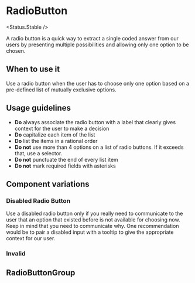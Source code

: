 
<Meta of={Stories} />


# RadioButton

<Status.Stable />

A radio button is a quick way to extract a single coded answer from our users by presenting multiple
possibilities and allowing only one option to be chosen.

<Story of={Stories.Base} />
<Props />

## When to use it

Use a radio button when the user has to choose only one option based on a pre-defined list of mutually
exclusive options.

## Usage guidelines

- **Do** always associate the radio button with a label that clearly gives context for the user to make a decision
- **Do** capitalize each item of the list
- **Do** list the items in a rational order
- **Do not** use more than 4 options on a list of radio buttons. If it exceeds that, use a selector.
- **Do not** punctuate the end of every list item
- **Do not** mark required fields with asterisks

## Component variations

### Disabled Radio Button

Use a disabled radio button only if you really need to communicate to the user that an option that existed
before is not available for choosing now. Keep in mind that you need to communicate why. One recommendation
would be to pair a disabled input with a tooltip to give the appropriate context for our user.

<Story of={Stories.Disabled} />

### Invalid

<Story of={Stories.Invalid} />

## RadioButtonGroup

<Story id="forms-radiobuttongroup--base" />
